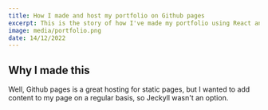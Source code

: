 ```yaml
---
title: How I made and host my portfolio on Github pages
excerpt: This is the story of how I've made my portfolio using React and mdx, how I've hosted it in Github and how I can add content to it.
image: media/portfolio.png
date: 14/12/2022
---
```


## Why I made this

Well, Github pages is a great hosting for static pages, but I wanted to add content to my page on a regular basis, so Jeckyll wasn't an option.
